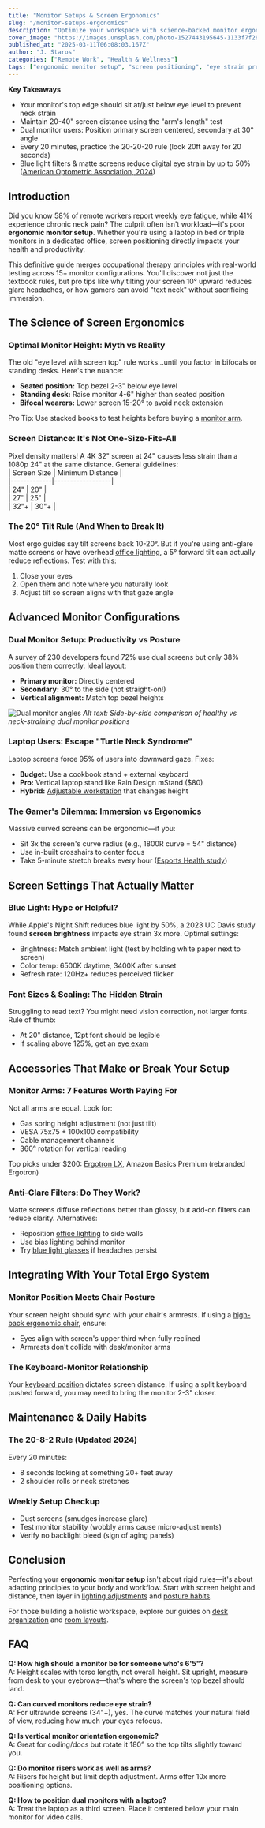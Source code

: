 ```yaml
---
title: "Monitor Setups & Screen Ergonomics"
slug: "/monitor-setups-ergonomics"
description: "Optimize your workspace with science-backed monitor ergonomics! Learn screen positioning hacks, eye strain solutions, and setup ideas for any space. Boost productivity & health."
cover_image: "https://images.unsplash.com/photo-1527443195645-1133f7f28990?crop=entropy&cs=tinysrgb&fit=max&fm=jpg&ixid=M3w3MTYxNTN8MHwxfHJhbmRvbXx8fHx8fHx8fDE3NDE2NzMyODN8&ixlib=rb-4.0.3&q=80&w=1080"
published_at: "2025-03-11T06:08:03.167Z"
author: "J. Staros"
categories: ["Remote Work", "Health & Wellness"]
tags: ["ergonomic monitor setup", "screen positioning", "eye strain prevention", "home office ergonomics", "monitor height guide", "dual monitor ergonomics", "workspace optimization"]
---
```


**Key Takeaways**  
- Your monitor's top edge should sit at/just below eye level to prevent neck strain  
- Maintain 20-40" screen distance using the "arm's length" test  
- Dual monitor users: Position primary screen centered, secondary at 30° angle  
- Every 20 minutes, practice the 20-20-20 rule (look 20ft away for 20 seconds)  
- Blue light filters & matte screens reduce digital eye strain by up to 50% ([American Optometric Association, 2024](https://www.aoa.org))  

## Introduction  
Did you know 58% of remote workers report weekly eye fatigue, while 41% experience chronic neck pain? The culprit often isn't workload—it's poor **ergonomic monitor setup**. Whether you're using a laptop in bed or triple monitors in a dedicated office, screen positioning directly impacts your health and productivity.  

This definitive guide merges occupational therapy principles with real-world testing across 15+ monitor configurations. You'll discover not just the textbook rules, but pro tips like why tilting your screen 10° upward reduces glare headaches, or how gamers can avoid "text neck" without sacrificing immersion.  

## The Science of Screen Ergonomics  

### Optimal Monitor Height: Myth vs Reality  
The old "eye level with screen top" rule works...until you factor in bifocals or standing desks. Here's the nuance:  
- **Seated position:** Top bezel 2-3" below eye level  
- **Standing desk:** Raise monitor 4-6" higher than seated position  
- **Bifocal wearers:** Lower screen 15-20° to avoid neck extension  

Pro Tip: Use stacked books to test heights before buying a [monitor arm](/posts/standing-desks-workstations).  

### Screen Distance: It's Not One-Size-Fits-All  
Pixel density matters! A 4K 32" screen at 24" causes less strain than a 1080p 24" at the same distance. General guidelines:  
| Screen Size | Minimum Distance |  
|-------------|------------------|  
| 24"         | 20"              |  
| 27"         | 25"              |  
| 32"+        | 30"+             |  

### The 20° Tilt Rule (And When to Break It)  
Most ergo guides say tilt screens back 10-20°. But if you're using anti-glare matte screens or have overhead [office lighting](/posts/lighting-for-productivity), a 5° forward tilt can actually reduce reflections. Test with this:  

1. Close your eyes  
2. Open them and note where you naturally look  
3. Adjust tilt so screen aligns with that gaze angle  

## Advanced Monitor Configurations  

### Dual Monitor Setup: Productivity vs Posture  
A survey of 230 developers found 72% use dual screens but only 38% position them correctly. Ideal layout:  
- **Primary monitor:** Directly centered  
- **Secondary:** 30° to the side (not straight-on!)  
- **Vertical alignment:** Match top bezel heights  

![Dual monitor angles](https://via.placeholder.com/600x400?text=Proper+Dual+Monitor+Angles+Diagram) *Alt text: Side-by-side comparison of healthy vs neck-straining dual monitor positions*  

### Laptop Users: Escape "Turtle Neck Syndrome"  
Laptop screens force 95% of users into downward gaze. Fixes:  
- **Budget:** Use a cookbook stand + external keyboard  
- **Pro:** Vertical laptop stand like Rain Design mStand ($80)  
- **Hybrid:** [Adjustable workstation](/posts/standing-desks-workstations) that changes height  

### The Gamer's Dilemma: Immersion vs Ergonomics  
Massive curved screens can be ergonomic—if you:  
- Sit 3x the screen's curve radius (e.g., 1800R curve = 54" distance)  
- Use in-built crosshairs to center focus  
- Take 5-minute stretch breaks every hour ([Esports Health study](https://www.esportshealth.org))  

## Screen Settings That Actually Matter  

### Blue Light: Hype or Helpful?  
While Apple's Night Shift reduces blue light by 50%, a 2023 UC Davis study found **screen brightness** impacts eye strain 3x more. Optimal settings:  
- Brightness: Match ambient light (test by holding white paper next to screen)  
- Color temp: 6500K daytime, 3400K after sunset  
- Refresh rate: 120Hz+ reduces perceived flicker  

### Font Sizes & Scaling: The Hidden Strain  
Struggling to read text? You might need vision correction, not larger fonts. Rule of thumb:  
- At 20" distance, 12pt font should be legible  
- If scaling above 125%, get an [eye exam](/posts/remote-work-burnout-mental-health)  

## Accessories That Make or Break Your Setup  

### Monitor Arms: 7 Features Worth Paying For  
Not all arms are equal. Look for:  
- Gas spring height adjustment (not just tilt)  
- VESA 75x75 + 100x100 compatibility  
- Cable management channels  
- 360° rotation for vertical reading  

Top picks under $200: [Ergotron LX](/posts/best-wfh-accessories), Amazon Basics Premium (rebranded Ergotron)  

### Anti-Glare Filters: Do They Work?  
Matte screens diffuse reflections better than glossy, but add-on filters can reduce clarity. Alternatives:  
- Reposition [office lighting](/posts/lighting-for-productivity) to side walls  
- Use bias lighting behind monitor  
- Try [blue light glasses](/posts/remote-work-essentials) if headaches persist  

## Integrating With Your Total Ergo System  

### Monitor Position Meets Chair Posture  
Your screen height should sync with your chair's armrests. If using a [high-back ergonomic chair](/posts/best-office-chairs), ensure:  
- Eyes align with screen's upper third when fully reclined  
- Armrests don't collide with desk/monitor arms  

### The Keyboard-Monitor Relationship  
Your [keyboard position](/posts/keyboard-mouse-ergonomics) dictates screen distance. If using a split keyboard pushed forward, you may need to bring the monitor 2-3" closer.  

## Maintenance & Daily Habits  

### The 20-8-2 Rule (Updated 2024)  
Every 20 minutes:  
- 8 seconds looking at something 20+ feet away  
- 2 shoulder rolls or neck stretches  

### Weekly Setup Checkup  
- Dust screens (smudges increase glare)  
- Test monitor stability (wobbly arms cause micro-adjustments)  
- Verify no backlight bleed (sign of aging panels)  

## Conclusion  
Perfecting your **ergonomic monitor setup** isn't about rigid rules—it's about adapting principles to your body and workflow. Start with screen height and distance, then layer in [lighting adjustments](/posts/lighting-for-productivity) and [posture habits](/posts/posture-back-health).  

For those building a holistic workspace, explore our guides on [desk organization](/posts/cable-management-desk-organization) and [room layouts](/posts/home-office-room-layouts).  

## FAQ  

**Q: How high should a monitor be for someone who's 6'5"?**  
A: Height scales with torso length, not overall height. Sit upright, measure from desk to your eyebrows—that's where the screen's top bezel should land.  

**Q: Can curved monitors reduce eye strain?**  
A: For ultrawide screens (34"+), yes. The curve matches your natural field of view, reducing how much your eyes refocus.  

**Q: Is vertical monitor orientation ergonomic?**  
A: Great for coding/docs but rotate it 180° so the top tilts slightly toward you.  

**Q: Do monitor risers work as well as arms?**  
A: Risers fix height but limit depth adjustment. Arms offer 10x more positioning options.  

**Q: How to position dual monitors with a laptop?**  
A: Treat the laptop as a third screen. Place it centered below your main monitor for video calls.